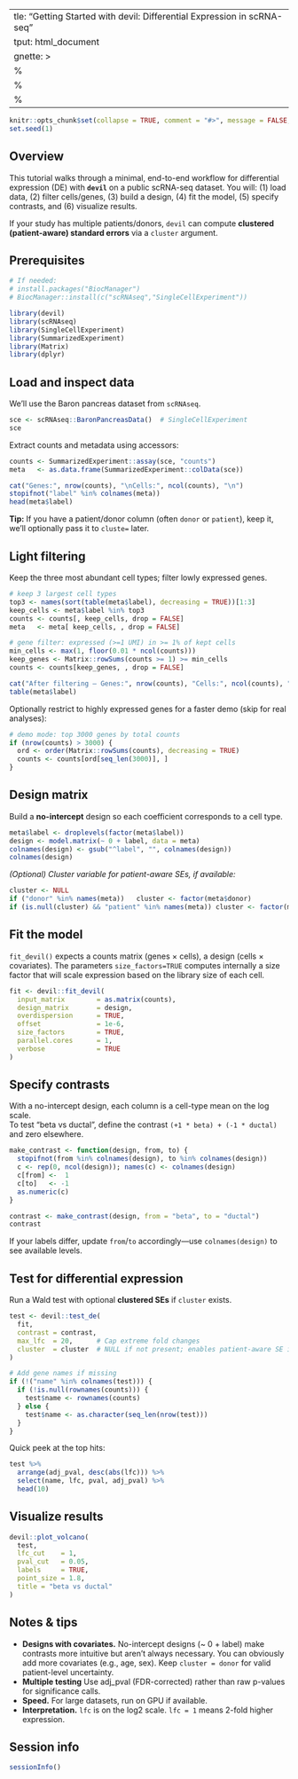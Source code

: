   ---
title: "Getting Started with devil: Differential Expression in scRNA-seq"
output: html_document
vignette: >
  %\VignetteIndexEntry{Getting Started with devil}
  %\VignetteEngine{knitr::rmarkdown}
  %\VignetteEncoding{UTF-8}
---

```r
knitr::opts_chunk$set(collapse = TRUE, comment = "#>", message = FALSE, warning = FALSE)
set.seed(1)
```

## Overview

This tutorial walks through a minimal, end-to-end workflow for differential expression (DE) with **`devil`** on a public scRNA-seq dataset. You will: (1) load data, (2) filter cells/genes, (3) build a design, (4) fit the model, (5) specify contrasts, and (6) visualize results.

If your study has multiple patients/donors, `devil` can compute **clustered (patient-aware) standard errors** via a `cluster` argument.

## Prerequisites

```r
# If needed:
# install.packages("BiocManager")
# BiocManager::install(c("scRNAseq","SingleCellExperiment"))

library(devil)
library(scRNAseq)
library(SingleCellExperiment)
library(SummarizedExperiment)
library(Matrix)
library(dplyr)
```

## Load and inspect data

We’ll use the Baron pancreas dataset from `scRNAseq`.

```r
sce <- scRNAseq::BaronPancreasData()  # SingleCellExperiment
sce
```

Extract counts and metadata using accessors:

```r
counts <- SummarizedExperiment::assay(sce, "counts")
meta   <- as.data.frame(SummarizedExperiment::colData(sce))

cat("Genes:", nrow(counts), "\nCells:", ncol(counts), "\n")
stopifnot("label" %in% colnames(meta))
head(meta$label)
```

**Tip:** If you have a patient/donor column (often `donor` or `patient`), keep it, we’ll optionally pass it to `cluste=` later.

## Light filtering

Keep the three most abundant cell types; filter lowly expressed genes.

```r
# keep 3 largest cell types
top3 <- names(sort(table(meta$label), decreasing = TRUE))[1:3]
keep_cells <- meta$label %in% top3
counts <- counts[, keep_cells, drop = FALSE]
meta   <- meta[ keep_cells, , drop = FALSE]

# gene filter: expressed (>=1 UMI) in >= 1% of kept cells
min_cells <- max(1, floor(0.01 * ncol(counts)))
keep_genes <- Matrix::rowSums(counts >= 1) >= min_cells
counts <- counts[keep_genes, , drop = FALSE]

cat("After filtering — Genes:", nrow(counts), "Cells:", ncol(counts), "\n")
table(meta$label)
```

Optionally restrict to highly expressed genes for a faster demo (skip for real analyses):

```r
# demo mode: top 3000 genes by total counts
if (nrow(counts) > 3000) {
  ord <- order(Matrix::rowSums(counts), decreasing = TRUE)
  counts <- counts[ord[seq_len(3000)], ]
}
```

## Design matrix

Build a **no-intercept** design so each coefficient corresponds to a cell type.

```r
meta$label <- droplevels(factor(meta$label))
design <- model.matrix(~ 0 + label, data = meta)
colnames(design) <- gsub("^label", "", colnames(design))
colnames(design)
```

*(Optional) Cluster variable for patient-aware SEs, if available:*

```r
cluster <- NULL
if ("donor" %in% names(meta))   cluster <- factor(meta$donor)
if (is.null(cluster) && "patient" %in% names(meta)) cluster <- factor(meta$patient)
```

## Fit the model

`fit_devil()` expects a counts matrix (genes × cells), a design (cells × covariates). The parameters `size_factors=TRUE` computes internally a size factor that will scale expression based on the library size of each cell.

```r
fit <- devil::fit_devil(
  input_matrix        = as.matrix(counts),
  design_matrix       = design,
  overdispersion      = TRUE,
  offset              = 1e-6,
  size_factors        = TRUE,
  parallel.cores      = 1,
  verbose             = TRUE
)
```

## Specify contrasts

With a no-intercept design, each column is a cell-type mean on the log scale.  
To test “beta vs ductal”, define the contrast `(+1 * beta) + (-1 * ductal)` and zero elsewhere.

```r
make_contrast <- function(design, from, to) {
  stopifnot(from %in% colnames(design), to %in% colnames(design))
  c <- rep(0, ncol(design)); names(c) <- colnames(design)
  c[from] <-  1
  c[to]   <- -1
  as.numeric(c)
}

contrast <- make_contrast(design, from = "beta", to = "ductal")
contrast
```

If your labels differ, update `from`/`to` accordingly—use `colnames(design)` to see available levels.

## Test for differential expression

Run a Wald test with optional **clustered SEs** if `cluster` exists.

```r
test <- devil::test_de(
  fit,
  contrast = contrast,
  max_lfc  = 20,      # Cap extreme fold changes
  cluster  = cluster  # NULL if not present; enables patient-aware SE if provided
)

# Add gene names if missing
if (!("name" %in% colnames(test))) {
  if (!is.null(rownames(counts))) {
    test$name <- rownames(counts)
  } else {
    test$name <- as.character(seq_len(nrow(test)))
  }
}
```

Quick peek at the top hits:

```r
test %>%
  arrange(adj_pval, desc(abs(lfc))) %>%
  select(name, lfc, pval, adj_pval) %>%
  head(10)
```

## Visualize results

```r
devil::plot_volcano(
  test,
  lfc_cut    = 1,
  pval_cut   = 0.05,
  labels     = TRUE,
  point_size = 1.8, 
  title = "beta vs ductal"
)
```

## Notes & tips

- **Designs with covariates.** No-intercept designs (~ 0 + label) make contrasts more intuitive but aren't always necessary. You can obviously add more covariates (e.g., age, sex). Keep `cluster = donor` for valid patient-level uncertainty.
- **Multiple testing** Use adj_pval (FDR-corrected) rather than raw p-values for significance calls.
- **Speed.** For large datasets, run on GPU if available.  
- **Interpretation.** `lfc` is on the log2 scale. `lfc = 1` means 2-fold higher expression.

## Session info

```r
sessionInfo()
```
